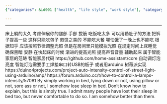 ```yaml
---
{"categories": &id001 ["health", "life style", "work style"], "category": "Sleep", "date": "2022-01-13 01:10:37", "description": "This article offers insights into treating insomnia by recommending various methods, including stretching exercises, adjusting diet, and maintaining a consistent sleep schedule. Additionally, it suggests using smart home technology to simulate natural light rhythms for waking up. The text also provides information on how to control lamp intensity with Arduino.", "tags": *id001, "title": "Sleepless in Bed 失眠治疗法"}

---
```


------
床上躺的太久 考虑伸展你的腿部 手部 拔筋
吃饭吃太多 可以用勒肚子的方法 把裤子提高一些 这样只能吃包子 煎饼之类的 不能吃大餐 哪怕饿了一晚上也不能吃
根据知乎 应该按照节律调整光照 但是在房间里只能模拟光照
在规定时间上床睡觉 确保黑暗 安静
在快起床的时候 渐进的提高光照 提高声音音量 辅助起床
属于智能家居的范畴 智能家居代码
https://github.com/home-assistant/core
自动调灯泡亮度 智能灯泡需要手工焊接串口转USB的板子 或者用arduino 树莓派实现
https://duino4projects.com/project-auto-intensity-control-of-street-light-using-arduino/amp/
https://forum.arduino.cc/t/how-to-control-a-lamps-intensity/57081
By simply working in bed, lying down or not, using pillow or not, sore ass or not, I somehow lose sleep in bed.
Don't know how to explain, but this is simply true. I admit many people have lost their sleep in bed too, but never comfortable to do so. I am somehow better than them.
